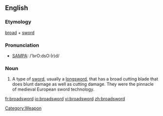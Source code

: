 ==English==
===Etymology===
[[broad]] + [[sword]]

===Pronunciation===
*[[Pronunciation guide|SAMPA]]: /'brO:dsO:(r)d/

===Noun===
{{en-noun}}
#A type of [[sword]], usually a [[longsword]], that has a broad cutting blade that does blunt damage as well as cutting damage.  They were the pinnacle of medieval European sword technology.

[[Category:Weapon]]

[[fr:broadsword]]
[[io:broadsword]]
[[vi:broadsword]]
[[zh:broadsword]]